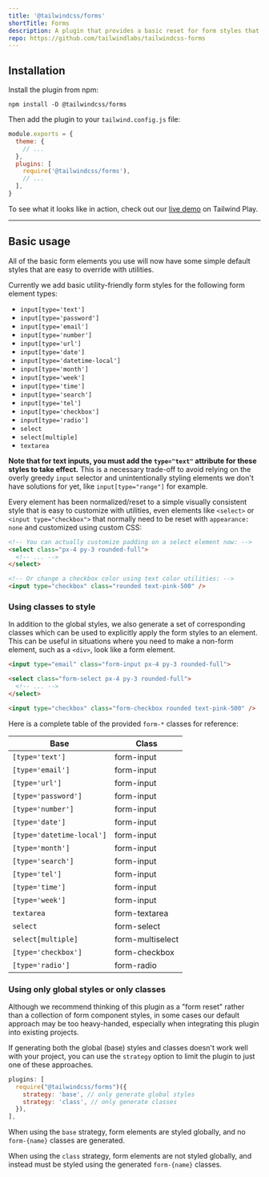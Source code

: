 ```yaml
---
title: '@tailwindcss/forms'
shortTitle: Forms
description: A plugin that provides a basic reset for form styles that makes form elements easy to override with utilities.
repo: https://github.com/tailwindlabs/tailwindcss-forms
---
```



## Installation

Install the plugin from npm:

```shell
npm install -D @tailwindcss/forms
```

Then add the plugin to your `tailwind.config.js` file:

```js tailwind.config.js
module.exports = {
  theme: {
    // ...
  },
  plugins: [
    require('@tailwindcss/forms'),
    // ...
  ],
}
```

To see what it looks like in action, check out our [live demo](https://play.tailwindcss.com/j1aeoqNL8f?layout=preview) on Tailwind Play.

---

## Basic usage

All of the basic form elements you use will now have some simple default styles that are easy to override with utilities.

Currently we add basic utility-friendly form styles for the following form element types:

- `input[type='text']`
- `input[type='password']`
- `input[type='email']`
- `input[type='number']`
- `input[type='url']`
- `input[type='date']`
- `input[type='datetime-local']`
- `input[type='month']`
- `input[type='week']`
- `input[type='time']`
- `input[type='search']`
- `input[type='tel']`
- `input[type='checkbox']`
- `input[type='radio']`
- `select`
- `select[multiple]`
- `textarea`

**Note that for text inputs, you must add the `type="text"` attribute for these styles to take effect.** This is a necessary trade-off to avoid relying on the overly greedy `input` selector and unintentionally styling elements we don't have solutions for yet, like `input[type="range"]` for example.

Every element has been normalized/reset to a simple visually consistent style that is easy to customize with utilities, even elements like `<select>` or `<input type="checkbox">` that normally need to be reset with `appearance: none` and customized using custom CSS:

```html
<!-- You can actually customize padding on a select element now: -->
<select class="px-4 py-3 rounded-full">
  <!-- ... -->
</select>

<!-- Or change a checkbox color using text color utilities: -->
<input type="checkbox" class="rounded text-pink-500" />
```

### Using classes to style

In addition to the global styles, we also generate a set of corresponding classes which can be used to explicitly apply the form styles to an element. This can be useful in situations where you need to make a non-form element, such as a `<div>`, look like a form element.

```html
<input type="email" class="form-input px-4 py-3 rounded-full">

<select class="form-select px-4 py-3 rounded-full">
  <!-- ... -->
</select>

<input type="checkbox" class="form-checkbox rounded text-pink-500" />
```

Here is a complete table of the provided `form-*` classes for reference:

| Base                      | Class            |
| ------------------------- | ---------------- |
| `[type='text']`           | form-input       |
| `[type='email']`          | form-input       |
| `[type='url']`            | form-input       |
| `[type='password']`       | form-input       |
| `[type='number']`         | form-input       |
| `[type='date']`           | form-input       |
| `[type='datetime-local']` | form-input       |
| `[type='month']`          | form-input       |
| `[type='search']`         | form-input       |
| `[type='tel']`            | form-input       |
| `[type='time']`           | form-input       |
| `[type='week']`           | form-input       |
| `textarea`                | form-textarea    |
| `select`                  | form-select      |
| `select[multiple]`        | form-multiselect |
| `[type='checkbox']`       | form-checkbox    |
| `[type='radio']`          | form-radio       |

### Using only global styles or only classes

Although we recommend thinking of this plugin as a "form reset" rather than a collection of form component styles, in some cases our default approach may be too heavy-handed, especially when integrating this plugin into existing projects.

If generating both the global (base) styles and classes doesn't work well with your project, you can use the `strategy` option to limit the plugin to just one of these approaches.

```js tailwind.config.js
plugins: [
  require("@tailwindcss/forms")({
    strategy: 'base', // only generate global styles
    strategy: 'class', // only generate classes
  }),
],
```

When using the `base` strategy, form elements are styled globally, and no `form-{name}` classes are generated.

When using the `class` strategy, form elements are not styled globally, and instead must be styled using the generated `form-{name}` classes.
